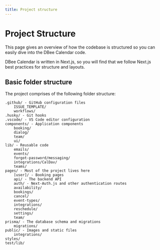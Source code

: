 ```yaml
---
title: Project structure
---
```


# Project Structure

This page gives an overview of how the codebase is structured so you can easily dive into the DBee Calendar code.

DBee Calendar is written in Next.js, so you will find that we follow Next.js best practices for structure and layouts.

## Basic folder structure

The project comprises of the following folder structure:

```text
.github/ - GitHub configuration files
    ISSUE_TEMPLATE/
    workflows/
.husky/ - Git hooks
.vscode/ - VS Code editor configuration
components/ - Application components
    booking/
    dialog/
    team/
    ui/
lib/ - Reusable code
    emails/
    events/
    forgot-password/messaging/
    integrations/CalDav/
    teams/
pages/ - Most of the project lives here
    [user]/ - Booking pages
    api/ - The backend API
    auth/ - Next-Auth.js and other authentication routes
    availability/
    bookings/
    cancel/
    event-types/
    integrations/
    reschedule/
    settings/
    team/
prisma/ - The database schema and migrations
    migrations/
public/ - Images and static files
    integrations/
styles/
test/lib/
```
